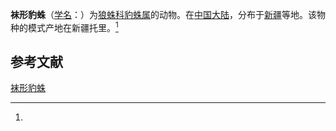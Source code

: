 {{Speciesbox
| name = 袜形豹蛛
| status = 
| status_system = 
| image = 
| genus = Pardosa
| species = soccata
| authority = (Yu et Song, 1988)<ref name='id13897'>{{cite web| url =http://www.bioinfo.cn/db05/BjdwSpecies.php?action=view&id=13897| title =袜形豹蛛| work =《中国动物物种编目数据库》| publisher =中国科学院微生物研究所| author =中国科学院动物研究所| accessdate =2009-04-28| deadurl =yes| archiveurl =https://web.archive.org/web/20160305041046/http://www.bioinfo.cn/db05/BjdwSpecies.php?action=view&id=13897| archivedate =2016-03-05| df =}}</ref>
}}

'''袜形豹蛛'''（[[学名|学名]]：{{lang|la|''Pardosa soccata''}}）为[[狼蛛科|狼蛛科]][[豹蛛属|豹蛛属]]的动物。在[[中国大陆|中国大陆]]，分布于[[新疆|新疆]]等地。该物种的模式产地在新疆托里。<ref name='id13897'/>

== 参考文献 ==
{{reflist}}

{{Wikispecies|Pardosa soccata}}
{{Taxonbar|from=Q4187076}}

[[Category:豹蛛属|袜形豹蛛]]


{{蜘蛛小作品}}